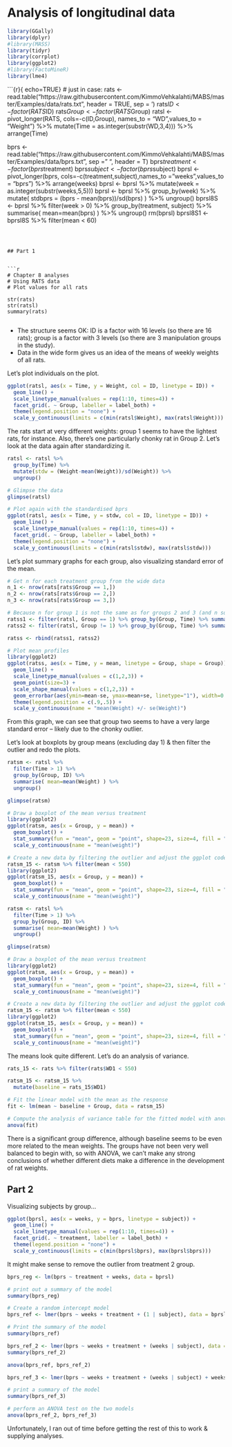 # Analysis of longitudinal data



```r
library(GGally)
library(dplyr)
#library(MASS)
library(tidyr)
library(corrplot)
library(ggplot2)
#library(FactoMineR)
library(lme4)

```
```{r}{ echo=TRUE}
# just in case: 
rats <- read.table("https://raw.githubusercontent.com/KimmoVehkalahti/MABS/master/Examples/data/rats.txt", header = TRUE, sep = '\t')
rats$ID <- factor(RATS$ID)
rats$Group <- factor(RATS$Group)
ratsl <- pivot_longer(RATS, cols=-c(ID,Group), names_to = "WD",values_to = "Weight")  %>%  mutate(Time = as.integer(substr(WD,3,4))) %>% arrange(Time)

bprs <- read.table("https://raw.githubusercontent.com/KimmoVehkalahti/MABS/master/Examples/data/bprs.txt", sep  =" ", header = T)
bprs$treatment <- factor(bprs$treatment)
bprs$subject <- factor(bprs$subject)
bprsl <-  pivot_longer(bprs, cols=-c(treatment,subject),names_to = "weeks",values_to = "bprs") %>% arrange(weeks)
bprsl <-  bprsl %>% mutate(week = as.integer(substr(weeks,5,5)))
bprsl <- bprsl %>%
  group_by(week) %>%
  mutate( stdbprs = (bprs - mean(bprs))/sd(bprs) ) %>%
  ungroup()
bprsl8S <- bprsl %>%
  filter(week > 0) %>%
  group_by(treatment, subject) %>%
  summarise( mean=mean(bprs) ) %>%
  ungroup()
rm(bprsl)
bprsl8S1 <- bprsl8S %>%
  filter(mean < 60)



```



## Part 1 


```r
# Chapter 8 analyses
# Using RATS data
# Plot values for all rats

str(rats)
str(ratsl)
summary(rats)


```
* The structure seems OK: ID is a factor with 16 levels (so there are 16 rats); group is a factor with 3 levels (so there are 3 manipulation groups in the study).
* Data in the wide form gives us an idea of the means of weekly weights of all rats. 

Let's plot individuals on the plot.
```r
ggplot(ratsl, aes(x = Time, y = Weight, col = ID, linetype = ID)) +
  geom_line() +
  scale_linetype_manual(values = rep(1:10, times=4)) +
  facet_grid(. ~ Group, labeller = label_both) +
  theme(legend.position = "none") + 
  scale_y_continuous(limits = c(min(ratsl$Weight), max(ratsl$Weight)))

```
The rats start at very different weights: group 1 seems to have the lightest rats, for instance. Also, there's one particularly chonky rat in Group 2. Let's look at the data again after standardizing it. 


```r

ratsl <- ratsl %>%
  group_by(Time) %>%
  mutate(stdw = (Weight-mean(Weight))/sd(Weight)) %>%
  ungroup()

# Glimpse the data
glimpse(ratsl)

# Plot again with the standardised bprs
ggplot(ratsl, aes(x = Time, y = stdw, col = ID, linetype = ID)) +
  geom_line() +
  scale_linetype_manual(values = rep(1:10, times=4)) +
  facet_grid(. ~ Group, labeller = label_both) +
  theme(legend.position = "none") + 
  scale_y_continuous(limits = c(min(ratsl$stdw), max(ratsl$stdw)))

```



Let's plot summary graphs for each group, also visualizing standard error of the mean.
```r
# Get n for each treatment group from the wide data
n_1 <- nrow(rats[rats$Group == 1,])
n_2 <- nrow(rats[rats$Group == 2,])
n_3 <- nrow(rats[rats$Group == 3,])

# Because n for group 1 is not the same as for groups 2 and 3 (and n squared is needed for se calculation), let's summarize them separately and recombine
ratss1 <- filter(ratsl, Group == 1) %>% group_by(Group, Time) %>% summarise( mean = mean(Weight), se = c(sd(Weight)/sqrt(n_1)) ) %>% ungroup()
ratss2 <- filter(ratsl, Group != 1) %>% group_by(Group, Time) %>% summarise( mean = mean(Weight), se = c(sd(Weight)/sqrt(n_2)) ) %>% ungroup()

ratss <- rbind(ratss1, ratss2)

# Plot mean profiles
library(ggplot2)
ggplot(ratss, aes(x = Time, y = mean, linetype = Group, shape = Group)) +
  geom_line() +
  scale_linetype_manual(values = c(1,2,3)) +
  geom_point(size=3) +
  scale_shape_manual(values = c(1,2,3)) +
  geom_errorbar(aes(ymin=mean-se, ymax=mean+se, linetype="1"), width=0.3) +
  theme(legend.position = c(.9,.5)) +
  scale_y_continuous(name = "mean(Weight) +/- se(Weight)")
```
From this graph, we can see that group two seems to have a very large standard error -- likely due to the chonky outlier. 


Let's look at boxplots by group means (excluding day 1) & then filter the outlier and redo the plots.  
```r
ratsm <- ratsl %>%
  filter(Time > 1) %>%
  group_by(Group, ID) %>%
  summarise( mean=mean(Weight) ) %>%
  ungroup()

glimpse(ratsm)

# Draw a boxplot of the mean versus treatment
library(ggplot2)
ggplot(ratsm, aes(x = Group, y = mean)) +
  geom_boxplot() +
  stat_summary(fun = "mean", geom = "point", shape=23, size=4, fill = "white") +
  scale_y_continuous(name = "mean(weight)")

# Create a new data by filtering the outlier and adjust the ggplot code the draw the plot again with the new data
ratsm_15 <- ratsm %>% filter(mean < 550)
library(ggplot2)
ggplot(ratsm_15, aes(x = Group, y = mean)) +
  geom_boxplot() +
  stat_summary(fun = "mean", geom = "point", shape=23, size=4, fill = "white") +
  scale_y_continuous(name = "mean(weight)")
```
```r
ratsm <- ratsl %>%
  filter(Time > 1) %>%
  group_by(Group, ID) %>%
  summarise( mean=mean(Weight) ) %>%
  ungroup()

glimpse(ratsm)

# Draw a boxplot of the mean versus treatment
library(ggplot2)
ggplot(ratsm, aes(x = Group, y = mean)) +
  geom_boxplot() +
  stat_summary(fun = "mean", geom = "point", shape=23, size=4, fill = "white") +
  scale_y_continuous(name = "mean(weight)")

# Create a new data by filtering the outlier and adjust the ggplot code the draw the plot again with the new data
ratsm_15 <- ratsm %>% filter(mean < 550)
library(ggplot2)
ggplot(ratsm_15, aes(x = Group, y = mean)) +
  geom_boxplot() +
  stat_summary(fun = "mean", geom = "point", shape=23, size=4, fill = "white") +
  scale_y_continuous(name = "mean(weight)")
```

The means look quite different. Let's do an analysis of variance. 
```r
rats_15 <- rats %>% filter(rats$WD1 < 550)

ratsm_15 <- ratsm_15 %>%
  mutate(baseline = rats_15$WD1)

# Fit the linear model with the mean as the response 
fit <- lm(mean ~ baseline + Group, data = ratsm_15)

# Compute the analysis of variance table for the fitted model with anova()
anova(fit)

```

There is a significant group difference, although baseline seems to be even more related to the mean weights. The groups have not been very well balanced to begin with, so with ANOVA, we can't make any strong conclusions of whether different diets make a difference in the development of rat weights.

## Part 2 

Visualizing subjects by group...
```r

ggplot(bprsl, aes(x = weeks, y = bprs, linetype = subject)) +
  geom_line() +
  scale_linetype_manual(values = rep(1:10, times=4)) +
  facet_grid(. ~ treatment, labeller = label_both) +
  theme(legend.position = "none") + 
  scale_y_continuous(limits = c(min(bprsl$bprs), max(bprsl$bprs)))

```
It might make sense to remove the outlier from treatment 2 group. 

```r

bprs_reg <- lm(bprs ~ treatment + weeks, data = bprsl)

# print out a summary of the model
summary(bprs_reg)

```

```r

# Create a random intercept model
bprs_ref <- lmer(bprs ~ weeks + treatment + (1 | subject), data = bprsl, REML = FALSE)

# Print the summary of the model
summary(bprs_ref)

```

```r
bprs_ref_2 <- lmer(bprs ~ weeks + treatment + (weeks | subject), data = bprsl, REML = FALSE)
summary(bprs_ref_2)

```
```r
anova(bprs_ref, bprs_ref_2)
```

```r
bprs_ref_3 <- lmer(bprs ~ weeks + treatment + (weeks | subject) + weeks * treatment, data = bprsl, REML = FALSE)

# print a summary of the model
summary(bprs_ref_3)

# perform an ANOVA test on the two models
anova(bprs_ref_2, bprs_ref_3)
```
Unfortunately, I ran out of time before getting the rest of this to work & supplying analyses. 

